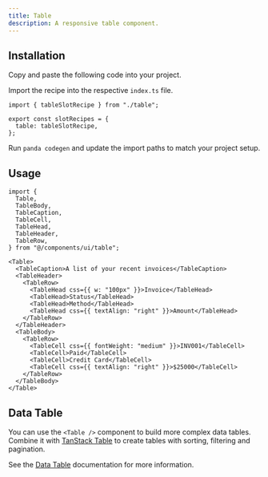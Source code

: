 ```yaml
---
title: Table
description: A responsive table component.
---
```


<ComponentPreview name="table-demo" />

## Installation

<Steps>

<Step>Copy and paste the following code into your project.</Step>

<ComponentSource name="table.ts" type="slot-recipe" />

<ComponentSource name="table.tsx" type="component" />

<Step>Import the recipe into the respective `index.ts` file.</Step>

```tsx
import { tableSlotRecipe } from "./table";

export const slotRecipes = {
  table: tableSlotRecipe,
};
```

<Step>Run `panda codegen` and update the import paths to match your project setup.</Step>

</Steps>

## Usage

```tsx
import {
  Table,
  TableBody,
  TableCaption,
  TableCell,
  TableHead,
  TableHeader,
  TableRow,
} from "@/components/ui/table";
```

```tsx
<Table>
  <TableCaption>A list of your recent invoices</TableCaption>
  <TableHeader>
    <TableRow>
      <TableHead css={{ w: "100px" }}>Invoice</TableHead>
      <TableHead>Status</TableHead>
      <TableHead>Method</TableHead>
      <TableHead css={{ textAlign: "right" }}>Amount</TableHead>
    </TableRow>
  </TableHeader>
  <TableBody>
    <TableRow>
      <TableCell css={{ fontWeight: "medium" }}>INV001</TableCell>
      <TableCell>Paid</TableCell>
      <TableCell>Credit Card</TableCell>
      <TableCell css={{ textAlign: "right" }}>$25000</TableCell>
    </TableRow>
  </TableBody>
</Table>
```

## Data Table

You can use the `<Table />` component to build more complex data tables. Combine it with [TanStack Table](https://tanstack.com/table/latest) to create tables with sorting, filtering and pagination.

See the [Data Table](/docs/components/data-table) documentation for more information.
